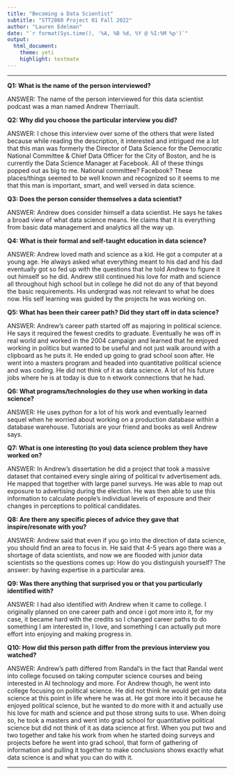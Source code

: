 ```yaml
---
title: "Becoming a Data Scientist"
subtitle: "STT2860 Project 01 Fall 2022"
author: "Lauren Edelman"
date: "`r format(Sys.time(), '%A, %B %d, %Y @ %I:%M %p')`"
output: 
  html_document: 
    theme: yeti
    highlight: textmate
---
```

<hr>

**Q1: What is the name of the person interviewed?**

ANSWER: The name of the person interviewed for this data scientist podcast was a man named Andrew Therriault. 

**Q2: Why did you choose the particular interview you did?**

ANSWER: I chose this interview over some of the others that were listed because while reading the description, it interested and intrigued me a lot that this man was formerly the Director of Data Science for the Democratic National Committee & Chief Data Officer for the City of Boston, and he is  currently the Data Science Manager at Facebook. All of these things popped out as big to me. National committee? Facebook? These places/things seemed to be well known and recognized so it seems to me that this man is important, smart, and well versed in data science. 

**Q3: Does the person consider themselves a data scientist?**

ANSWER: Andrew does consider himself a data scientist. He says he takes a broad view of what data science means. He claims that it is everything from basic data management and analytics all the way up.  

**Q4: What is their formal and self-taught education in data science?**

ANSWER: Andrew loved math and science as a kid. He got a computer at a young age. He always asked what everything meant to his dad and his dad eventually got so fed up with the questions that he told Andrew to figure it out himself so he did. Andrew still continued his love for math and science all throughout high school but in college he did not do any of that beyond the basic requirements. His undergrad was not relevant to what he does now. His self learning was guided by the projects he was working on. 

**Q5: What has been their career path? Did they start off in data science?**

ANSWER: Andrew's career path started off as majoring in political science. He says it required the fewest credits to graduate. Eventually he was off in real world and worked in the 2004 campaign and learned that he enjoyed working in politics but wanted to be useful and not just walk around with a clipboard as he puts it. He ended up going to grad school soon after. He went into a masters program and headed into quantitative political science and was coding. He did not think of it as data science. A lot of his future jobs where he is at today is due to n etwork connections that he had.

**Q6: What programs/technologies do they use when working in data science?**

ANSWER: He uses python for a lot of his work and eventually learned sequel when he worried about working on a production database within a database warehouse. Tutorials are your friend and books as well Andrew says. 

**Q7: What is one interesting (to you) data science problem they have worked on?**

ANSWER: In Andrew's dissertation he did a project that took a massive dataset that contained every single airing of political tv advertisement ads. He mapped that together with large panel surveys. He was able to map out exposure to advertising during the election. He was then able to use this information to calculate people's individual levels of exposure and their changes in perceptions to political candidates. 

**Q8: Are there any specific pieces of advice they gave that inspire/resonate with you?**

ANSWER: Andrew said that even if you go into the direction of data science, you should find an area to focus in. He said that 4-5 years ago there was a shortage of data scientists, and now we are flooded with junior data scientists so the questions comes up: How do you distinguish yourself? The answer: by having expertise in a particular area.  

**Q9: Was there anything that surprised you or that you particularly identified with?**

ANSWER: I had also identified with Andrew when it came to college. I originally planned on one career path and once i got more into it, for my case, it became hard with the credits so I changed career paths to do something I am interested in, I love, and something I can actually put more effort into enjoying and making progress in. 

**Q10: How did this person path differ from the previous interview you watched?**

ANSWER: Andrew's path differed from Randal's in the fact that Randal went into college focused on taking computer science courses and being interested in AI technology and more. For Andrew though, he went into college focusing on political science. He did not think he would get into data science at this point in life where he was at. He got more into it because he enjoyed political science, but he wanted to do more with it and actually use his love for math and science and put those strong suits to use. When doing so, he took a masters and went into grad school for quantitative political science but did not think of it as data science at first. When you put two and two together and take his work from when he started doing surveys and projects before he went into grad school, that form of gathering of information and pulling it together to make conclusions shows exactly what data science is and what you can do with it.  

<hr>

